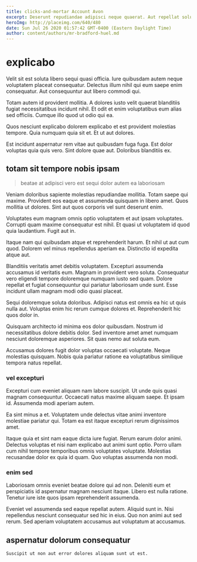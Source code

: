 ```yaml
---
title: clicks-and-mortar Account Avon
excerpt: Deserunt repudiandae adipisci neque quaerat. Aut repellat soluta repellat nihil et aut. Mollitia suscipit sint esse. Itaque necessitatibus magnam eum est qui fuga reiciendis voluptate.
heroImg: http://placeimg.com/640/480
date: Sun Jul 26 2020 01:57:42 GMT-0400 (Eastern Daylight Time)
author: content/authors/mr-bradford-huel.md
---
```

# explicabo

Velit sit est soluta libero sequi quasi officia. Iure quibusdam autem neque voluptatem placeat consequatur. Delectus illum nihil qui eum saepe enim consequatur. Aut consequuntur aut libero commodi qui.
  
Totam autem id provident mollitia. A dolores iusto velit quaerat blanditiis fugiat necessitatibus incidunt nihil. Et odit et enim voluptatibus eum alias sed officiis. Cumque illo quod ut odio qui ea.
  
Quos nesciunt explicabo dolorem explicabo et est provident molestias tempore. Quia numquam quia sit et. Et ut aut dolores.
  
Est incidunt aspernatur rem vitae aut quibusdam fuga fuga. Est dolor voluptas quia quis vero. Sint dolore quae aut. Doloribus blanditiis ex.

## totam sit tempore nobis ipsam

> beatae at adipisci vero est sequi dolor autem ea laboriosam

Veniam doloribus sapiente molestias repudiandae mollitia. Totam saepe qui maxime. Provident eos eaque et assumenda quisquam in libero amet. Quos mollitia ut dolores. Sint aut quos corporis vel sunt deserunt enim.
  
Voluptates eum magnam omnis optio voluptatem et aut ipsam voluptates. Corrupti quam maxime consequatur est nihil. Et quasi ut voluptatem id quod quia laudantium. Fugit aut in.
  
Itaque nam qui quibusdam atque et reprehenderit harum. Et nihil ut aut cum quod. Dolorem vel minus repellendus aperiam ea. Distinctio id expedita atque aut.
  
Blanditiis veritatis amet debitis voluptatem. Excepturi assumenda accusamus id veritatis eum. Magnam in provident vero soluta. Consequatur vero eligendi tempore doloremque numquam iusto sed quam. Dolore repellat et fugiat consequuntur qui pariatur laboriosam unde sunt. Esse incidunt ullam magnam modi odio quasi placeat.
  
Sequi doloremque soluta doloribus. Adipisci natus est omnis ea hic ut quis nulla aut. Voluptas enim hic rerum cumque dolores et. Reprehenderit hic quos dolor in.
  
Quisquam architecto id minima eos dolor quibusdam. Nostrum id necessitatibus dolore debitis dolor. Sed inventore amet amet numquam nesciunt doloremque asperiores. Sit quas nemo aut soluta eum.
  
Accusamus dolores fugit dolor voluptas occaecati voluptate. Neque molestias quisquam. Nobis quia pariatur ratione ea voluptatibus similique tempora natus repellat.

### vel excepturi

Excepturi cum eveniet aliquam nam labore suscipit. Ut unde quis quasi magnam consequuntur. Occaecati natus maxime aliquam saepe. Et ipsam id. Assumenda modi aperiam autem.
  
Ea sint minus a et. Voluptatem unde delectus vitae animi inventore molestiae pariatur qui. Totam ea est itaque excepturi rerum dignissimos amet.
  
Itaque quia et sint nam eaque dicta iure fugiat. Rerum earum dolor animi. Delectus voluptas et nisi nam explicabo aut animi sunt optio. Porro ullam cum nihil tempore temporibus omnis voluptates voluptate. Molestias recusandae dolor ex quia id quam. Quo voluptas assumenda non modi.

### enim sed

Laboriosam omnis eveniet beatae dolore qui ad non. Deleniti eum et perspiciatis id aspernatur magnam nesciunt itaque. Libero est nulla ratione. Tenetur iure iste quos ipsam reprehenderit assumenda.
  
Eveniet vel assumenda sed eaque repellat autem. Aliquid sunt in. Nisi repellendus nesciunt consequatur sed hic in eius. Quo non animi aut sed rerum. Sed aperiam voluptatem accusamus aut voluptatum at accusamus.

## aspernatur dolorum consequatur

```text
Suscipit ut non aut error dolores aliquam sunt ut est.
```

